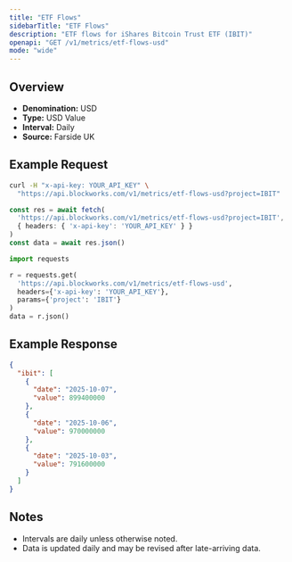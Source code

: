 ```yaml
---
title: "ETF Flows"
sidebarTitle: "ETF Flows"
description: "ETF flows for iShares Bitcoin Trust ETF (IBIT)"
openapi: "GET /v1/metrics/etf-flows-usd"
mode: "wide"
---
```


## Overview

- **Denomination:** USD
- **Type:** USD Value
- **Interval:** Daily
- **Source:** Farside UK

## Example Request

<CodeGroup>

```bash cURL
curl -H "x-api-key: YOUR_API_KEY" \
  "https://api.blockworks.com/v1/metrics/etf-flows-usd?project=IBIT"
```

```typescript TypeScript
const res = await fetch(
  'https://api.blockworks.com/v1/metrics/etf-flows-usd?project=IBIT',
  { headers: { 'x-api-key': 'YOUR_API_KEY' } }
)
const data = await res.json()
```

```python Python
import requests

r = requests.get(
  'https://api.blockworks.com/v1/metrics/etf-flows-usd',
  headers={'x-api-key': 'YOUR_API_KEY'},
  params={'project': 'IBIT'}
)
data = r.json()
```

</CodeGroup>

## Example Response

```json
{
  "ibit": [
    {
      "date": "2025-10-07",
      "value": 899400000
    },
    {
      "date": "2025-10-06",
      "value": 970000000
    },
    {
      "date": "2025-10-03",
      "value": 791600000
    }
  ]
}
```

## Notes
- Intervals are daily unless otherwise noted.
- Data is updated daily and may be revised after late-arriving data.